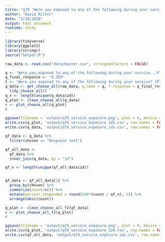 ```yaml
---
title: "q79 'Were you exposed to any of the following during your service? (Please select all that apply)'"
author: "David Ritter"
date: "2/18/2020"
output: html_document
runtime: shiny
---
```


```r
library(tidyverse)
library(ggplot2)
library(stringr)
source("helper.R")
```

```r
raw_data <- read.csv("data/master.csv", stringsAsFactors = FALSE)
```

```r
q <- 'Were.you.exposed.to.any.of.the.following.during.your.service...Please.select.all.that.apply.'
q_final_response <- "X.385"
t <- "Were you exposed to any of the following during your service? (Please select all that apply)"
q_data <- get_choose_all(raw_data, q.name = q, f.response = q_final_response) %>%
  tidy_choose_all()
q_n <- length(unique(q_data$id))
q_plot <- clean_choose_all(q_data)
r <- plot_choose_all(q_plot)
r
```

```r
ggsave(filename = 'output/q79_service_exposure.png', plot = r, device = 'png')
write.csv(q_plot, 'output/q79_service_exposure_142.csv', row.names = FALSE)
write.csv(q_data, 'output/q79_service_exposure_ids.csv', row.names = FALSE)
```

```r
qf_data <- q_data %>%
  filter(chosen == "Response text")
```

```r
qf_all_data <- 
  qf_data %>%
  inner_join(q_data, by = "id")

qf_n <- length(unique(qf_all_data$id))


qf_data <- qf_all_data[3] %>%
  group_by(chosen) %>%
  summarize(count=n()) %>%
  mutate(percent_responded = round(100*(count / qf_n), 2)) %>%
  arrange(desc(count))
```

```r
q_plot <- clean_choose_all_f2(qf_data)
r <- plot_choose_all_f2(q_plot)
r
```

```r
ggsave(filename = 'output/q79_service_exposure.png', plot = r, device = 'png')
write.csv(q_plot, 'output/q79_service_exposure_329.csv', row.names = FALSE)
write.csv(qf_all_data, 'output/q79_service_exposure_ids.csv', row.names = FALSE)
```

